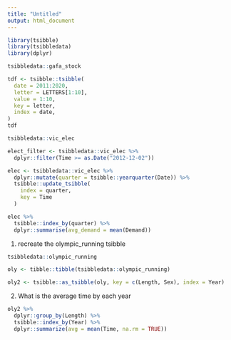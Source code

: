 ```yaml
---
title: "Untitled"
output: html_document
---
```


```r
library(tsibble)
library(tsibbledata)
library(dplyr)
```

```r
tsibbledata::gafa_stock
```

```r
tdf <- tsibble::tsibble(
  date = 2011:2020,
  letter = LETTERS[1:10],
  value = 1:10,
  key = letter,
  index = date,
)
tdf
```

```r
tsibbledata::vic_elec
```

```r
elect_filter <- tsibbledata::vic_elec %>%
  dplyr::filter(Time >= as.Date("2012-12-02"))
```

```r
elec <- tsibbledata::vic_elec %>%
  dplyr::mutate(quarter = tsibble::yearquarter(Date)) %>%
  tsibble::update_tsibble(
    index = quarter,
    key = Time
  )
```

```r
elec %>%
  tsibble::index_by(quarter) %>%
  dplyr::summarise(avg_demand = mean(Demand))
```

1. recreate the olympic_running tsibble

```r
tsibbledata::olympic_running
```

```r
oly <- tibble::tibble(tsibbledata::olympic_running)
```

```r
oly2 <- tsibble::as_tsibble(oly, key = c(Length, Sex), index = Year)
```


2. What is the average time by each year
```r
oly2 %>%
  dplyr::group_by(Length) %>%
  tsibble::index_by(Year) %>%
  dplyr::summarize(avg = mean(Time, na.rm = TRUE))
```

